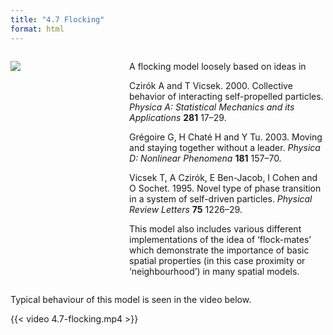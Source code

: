 ```yaml
---
title: "4.7 Flocking"
format: html
---
```


:::: {.columns}
::: {.column width=35%}
[![](4.7-flocking.png){style="padding-right:10px;"}](4.7-flocking.nlogox)
:::

::: {.column width=65%}
A flocking model loosely based on ideas in

Czirók A and T Vicsek. 2000. Collective behavior of interacting self-propelled particles. _Physica A: Statistical Mechanics and its Applications_ **281** 17–29.

Grégoire G, H Chaté H and Y Tu. 2003. Moving and staying together without a leader. _Physica D: Nonlinear Phenomena_ **181** 157–70.

Vicsek T, A Czirók, E Ben-Jacob, I Cohen and O Sochet. 1995. Novel type of phase transition in a system of self-driven particles. _Physical Review Letters_ **75** 1226–29.

This model also includes various different implementations of the idea of ‘flock-mates’ which demonstrate the importance of basic spatial properties (in this case proximity or ‘neighbourhood’) in many spatial models.
:::
::::

::: .clearfix
:::

Typical behaviour of this model is seen in the video below.

{{< video 4.7-flocking.mp4 >}}
